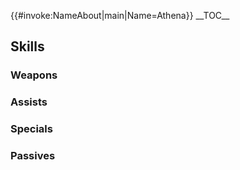 {{#invoke:NameAbout|main|Name=Athena}}{{HeroPage Tabs}}
{{Hero Infobox
|Name=Athena
|Title=Borderland Sword
|artist=深遊
|resplendentArtist=黒葉.K
|GrowthModifier=None
|WeaponType=Red Sword
|MoveType=Infantry
|Origin=Fire Emblem: New Mystery of the Emblem
|Gender=Female
|actorEN=Cristina Valenzuela
|resplendentActorEN=Cristina Vee
|actorJP=日笠陽子
|releaseDate=June 14, 2017
|poolDate=June 30, 2017
|randomStartTime=2017-06-28T07:00:00Z
|poolRarities=3,4
|TagID=アテナ
|InternalID=139
|Properties=demoted_240,resplendent,embla
|cv1=1
|cv2=4900300
|description=A foreign warrior with a straightforward personality. Speaks with an accent. Appears in Fire Emblem: New Mystery of the Emblem.
|resplendentStartTime=2025-05-10T07:00:00Z
|resplendentEndTime=2025-05-25T06:59:59Z
}}
__TOC__
{{Stats Page|Hero=Athena: Borderland Sword
|Lv1HP=17|Lv1ATK=7|Lv1SPD=10|Lv1DEF=8|Lv1RES=5
|GRHP=45|GRATK=55|GRSPD=65|GRDEF=45|GRRES=45
}}
==Skills==
===Weapons===
{{Weapons Table
|weapon1=Iron Sword
|weapon1Default=1
|weapon1Unlock=1
|weapon2=Steel Sword
|weapon2Default=3
|weapon2Unlock=2
|weapon3=Wo Dao
|weapon3Default=4
|weapon3Unlock=3
|weapon4=Wo Dao+
|weapon4Default=5
|weapon4Unlock=5
|weapon5=Concealed Blade
|weapon5Default=
|weapon5Unlock=5
}}

===Assists===
{{Assists Table}}
===Specials===
{{Specials Table
|special1=New Moon
|special1Default=4
|special1Unlock=3
|special2=Moonbow
|special2Default=
|special2Unlock=4
}}
===Passives===
{{Passives Table
|passiveA1=Armored Blow 1
|passiveA2=Sturdy Blow 1
|passiveA3=Sturdy Blow 2
|passiveA1Unlock=3
|passiveA2Unlock=4
|passiveA3Unlock=5
|passiveC1=Sword Exp. 1
|passiveC2=Sword Exp. 2
|passiveC3=Sword Exp. 3
|passiveC1Unlock=1
|passiveC2Unlock=2
|passiveC3Unlock=4
}}
{{Heroes Navbox}}